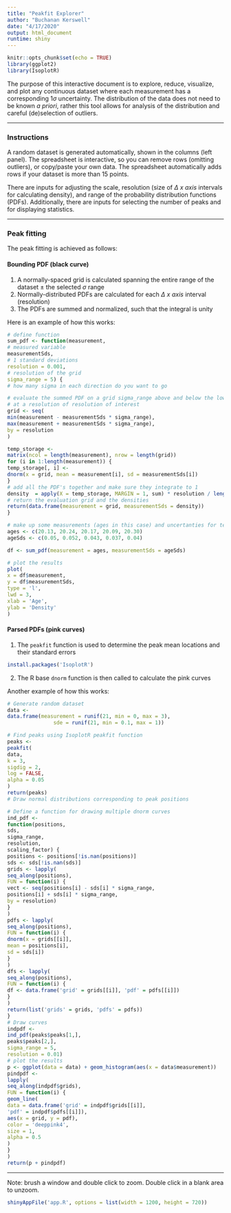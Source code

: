 ```yaml
---
title: "Peakfit Explorer"
author: "Buchanan Kerswell"
date: "4/17/2020"
output: html_document
runtime: shiny
---
```

<style type="text/css">
.main-container {
  max-width: 1280px !important;
  margin-left: auto;
  margin-right: auto;
}
</style>

```r
knitr::opts_chunk$set(echo = TRUE)
library(ggplot2)
library(IsoplotR)
```
The purpose of this interactive document is to explore, reduce, visualize, and plot any continuous dataset where each measurement has a corresponding 1$\sigma$ uncertainty. The distribution of the data does not need to be known _a priori_, rather this tool allows for analysis of the distribution and careful (de)selection of outliers.

---

### Instructions

A random dataset is generated automatically, shown in the columns (left panel). The spreadsheet is interactive, so you can remove rows (omitting outliers), or copy/paste your own data. The spreadsheet automatically adds rows if your dataset is more than 15 points.

There are inputs for adjusting the scale, resolution (size of $\Delta~x~axis$ intervals for calculating density), and range of the probability distribution functions (PDFs). Additionally, there are inputs for selecting the number of peaks and for displaying statistics.

---

### Peak fitting

The peak fitting is achieved as follows:

#### Bounding PDF (black curve)
1. A normally-spaced grid is calculated spanning the entire range of the dataset ± the selected $\sigma$ range
2. Normally-distributed PDFs are calculated for each $\Delta~x~axis$ interval (resolution)
3. The PDFs are summed and normalized, such that the integral is unity

Here is an example of how this works:
```r
# define function
sum_pdf <- function(measurement,
# measured variable
measurementSds,
# 1 standard deviations
resolution = 0.001,
# resolution of the grid
sigma_range = 5) {
# how many sigma in each direction do you want to go

# evaluate the summed PDF on a grid sigma_range above and below the lowest and highest measured values
# at a resolution of resolution of interest
grid <- seq(
min(measurement - measurementSds * sigma_range),
max(measurement + measurementSds * sigma_range),
by = resolution
)

temp_storage <-
matrix(ncol = length(measurement), nrow = length(grid))
for (i in 1:length(measurement)) {
temp_storage[, i] <-
dnorm(x = grid, mean = measurement[i], sd = measurementSds[i])
}
# add all the PDF's together and make sure they integrate to 1
density  = apply(X = temp_storage, MARGIN = 1, sum) * resolution / length(measurement)
# return the evaluation grid and the densities
return(data.frame(measurement = grid, measurementSds = density))
}

# make up some measurements (ages in this case) and uncertanties for testing
ages <- c(20.13, 20.24, 20.17, 20.09, 20.30)
ageSds <- c(0.05, 0.052, 0.043, 0.037, 0.04)

df <- sum_pdf(measurement = ages, measurementSds = ageSds)

# plot the results
plot(
x = df$measurement,
y = df$measurementSds,
type = 'l',
lwd = 3,
xlab = 'Age',
ylab = 'Density'
)
```

#### Parsed PDFs (pink curves)
1. The `peakfit` function is used to determine the peak mean locations and their standard errors

```r
install.packages('IsoplotR')
```
2. The R base `dnorm` function is then called to calculate the pink curves

Another example of how this works:
```r
# Generate random dataset
data <-
data.frame(measurement = runif(21, min = 0, max = 3),
               sde = runif(21, min = 0.1, max = 1))

# Find peaks using IsoplotR peakfit function
peaks <-
peakfit(
data,
k = 3,
sigdig = 2,
log = FALSE,
alpha = 0.05
)
return(peaks)
# Draw normal distributions corresponding to peak positions

# Define a function for drawing multiple dnorm curves
ind_pdf <-
function(positions,
sds,
sigma_range,
resolution,
scaling_factor) {
positions <- positions[!is.nan(positions)]
sds <- sds[!is.nan(sds)]
grids <- lapply(
seq_along(positions),
FUN = function(i) {
vect <- seq(positions[i] - sds[i] * sigma_range,
positions[i] + sds[i] * sigma_range,
by = resolution)
}
)
pdfs <- lapply(
seq_along(positions),
FUN = function(i) {
dnorm(x = grids[[i]],
mean = positions[i],
sd = sds[i])
}
)
dfs <- lapply(
seq_along(positions),
FUN = function(i) {
df <- data.frame('grid' = grids[[i]], 'pdf' = pdfs[[i]])
}
)
return(list('grids' = grids, 'pdfs' = pdfs))
}
# Draw curves
indpdf <-
ind_pdf(peaks$peaks[1,],
peaks$peaks[2,],
sigma_range = 5,
resolution = 0.01)
# plot the results
p <- ggplot(data = data) + geom_histogram(aes(x = data$measurement))
pindpdf <-
lapply(
seq_along(indpdf$grids),
FUN = function(i) {
geom_line(
data = data.frame('grid' = indpdf$grids[[i]],
'pdf' = indpdf$pdfs[[i]]),
aes(x = grid, y = pdf),
color = 'deeppink4',
size = 1,
alpha = 0.5
)
}
)
return(p + pindpdf)
```

---
Note: brush a window and double click to zoom. Double click in a blank area to unzoom.
```r
shinyAppFile('app.R', options = list(width = 1200, height = 720))
```




